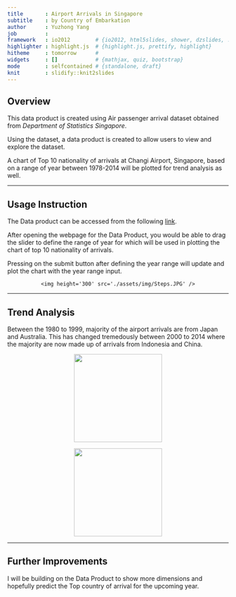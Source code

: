 ```yaml
---
title       : Airport Arrivals in Singapore
subtitle    : by Country of Embarkation
author      : Yuzhong Yang
job         : 
framework   : io2012        # {io2012, html5slides, shower, dzslides, ...}
highlighter : highlight.js  # {highlight.js, prettify, highlight}
hitheme     : tomorrow      # 
widgets     : []            # {mathjax, quiz, bootstrap}
mode        : selfcontained # {standalone, draft}
knit        : slidify::knit2slides
--- 
```


## Overview

This data product is created using Air passenger arrival dataset obtained from _Department of Statistics Singapore_.

Using the dataset, a data product is created to allow users to view and explore the dataset.

A chart of Top 10 nationality of arrivals at Changi Airport, Singapore, based on a range of year between 1978-2014
will be plotted for trend analysis as well.

---

## Usage Instruction

The Data product can be accessed from the following [link](https://crusainte.shinyapps.io/ShinyApp).

After opening the webpage for the Data Product, you would be able to drag the slider to define the
range of year for which will be used in plotting the chart of top 10 nationality of arrivals. 

Pressing on the submit button after defining the year range will update and plot the chart with
the year range input.

<div style='text-align: center;'>
    <img height='300' src='./assets/img/Steps.JPG' />
</div>

---

## Trend Analysis

Between the 1980 to 1999, majority of the airport arrivals are from Japan and Australia. This has changed
tremedously between 2000 to 2014 where the majority are now made up of arrivals from Indonesia and China.

<div style='text-align: center;'>
<img height='200' src='./assets/img/1980_1999.JPG' />
</div>

<div style='text-align: center;'>
<img height='200' src='./assets/img/after_2000.JPG' />
</div>

---

## Further Improvements

I will be building on the Data Product to show more dimensions and hopefully predict
the Top country of arrival for the upcoming year.

